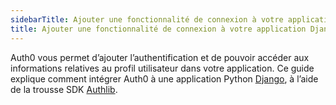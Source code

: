 ```yaml
---
sidebarTitle: Ajouter une fonctionnalité de connexion à votre application Django
title: Ajouter une fonctionnalité de connexion à votre application Django
---
```


Auth0 vous permet d’ajouter l’authentification et de pouvoir accéder aux informations relatives au profil utilisateur dans votre application. Ce guide explique comment intégrer Auth0 à une application Python [Django](https://www.djangoproject.com/), à l’aide de la trousse SDK [Authlib](https://authlib.org/).